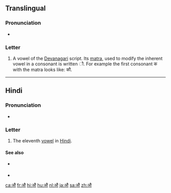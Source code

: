 {{character info/new|image=File:Deva-au.png}}
==Translingual==

===Pronunciation===
* {{IPA|/ɔː/|/aʊ/|/əʊ/|lang=mul}}

===Letter===
{{mul-Deva|au}}

# A vowel of the [[Devanagari]] script. Its [[matra]], used to modify the inherent vowel in a consonant is written &#x094C;. For example the first consonant क with the matra looks like: कौ.

----

==Hindi==

===Pronunciation===
* {{IPA|/ɔː/|/aʊ/|/əʊ/|lang=hi}}

===Letter===
{{head|hi|letter}}

# The eleventh [[vowel]] in [[Hindi]].

====See also====
* {{sense|matra}} {{l|hi|&#x094C;|tr=au}}
* {{list:Devanagari script letters/hi}}

[[ca:औ]]
[[fr:औ]]
[[hi:औ]]
[[hu:औ]]
[[nl:औ]]
[[ja:औ]]
[[sa:औ]]
[[zh:औ]]